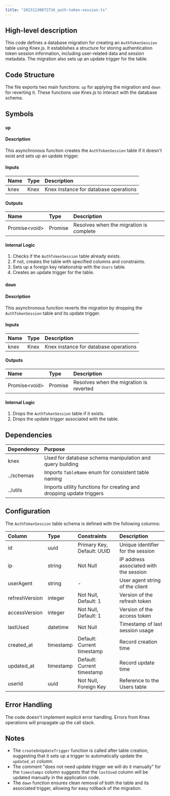```yaml
---
title: "20231130072734_auth-token-session.ts"
---
```


## High-level description
This code defines a database migration for creating an `AuthTokenSession` table using Knex.js. It establishes a structure for storing authentication token session information, including user-related data and session metadata. The migration also sets up an update trigger for the table.

## Code Structure
The file exports two main functions: `up` for applying the migration and `down` for reverting it. These functions use Knex.js to interact with the database schema.

## Symbols

### `up`
#### Description
This asynchronous function creates the `AuthTokenSession` table if it doesn't exist and sets up an update trigger.

#### Inputs
| Name | Type | Description |
|:-----|:-----|:------------|
| knex | Knex | Knex instance for database operations |

#### Outputs
| Name | Type | Description |
|:-----|:-----|:------------|
| Promise&lt;void&gt; | Promise | Resolves when the migration is complete |

#### Internal Logic
1. Checks if the `AuthTokenSession` table already exists.
2. If not, creates the table with specified columns and constraints.
3. Sets up a foreign key relationship with the `Users` table.
4. Creates an update trigger for the table.

### `down`
#### Description
This asynchronous function reverts the migration by dropping the `AuthTokenSession` table and its update trigger.

#### Inputs
| Name | Type | Description |
|:-----|:-----|:------------|
| knex | Knex | Knex instance for database operations |

#### Outputs
| Name | Type | Description |
|:-----|:-----|:------------|
| Promise&lt;void&gt; | Promise | Resolves when the migration is reverted |

#### Internal Logic
1. Drops the `AuthTokenSession` table if it exists.
2. Drops the update trigger associated with the table.

## Dependencies
| Dependency | Purpose |
|:-----------|:--------|
| knex | Used for database schema manipulation and query building |
| ../schemas | Imports `TableName` enum for consistent table naming |
| ../utils | Imports utility functions for creating and dropping update triggers |

## Configuration
The `AuthTokenSession` table schema is defined with the following columns:

| Column | Type | Constraints | Description |
|:-------|:-----|:------------|:------------|
| id | uuid | Primary Key, Default: UUID | Unique identifier for the session |
| ip | string | Not Null | IP address associated with the session |
| userAgent | string | - | User agent string of the client |
| refreshVersion | integer | Not Null, Default: 1 | Version of the refresh token |
| accessVersion | integer | Not Null, Default: 1 | Version of the access token |
| lastUsed | datetime | Not Null | Timestamp of last session usage |
| created_at | timestamp | Default: Current timestamp | Record creation time |
| updated_at | timestamp | Default: Current timestamp | Record update time |
| userId | uuid | Not Null, Foreign Key | Reference to the Users table |

## Error Handling
The code doesn't implement explicit error handling. Errors from Knex operations will propagate up the call stack.

## Notes
- The `createOnUpdateTrigger` function is called after table creation, suggesting that it sets up a trigger to automatically update the `updated_at` column.
- The comment "does not need update trigger we will do it manually" for the `timestamps` column suggests that the `lastUsed` column will be updated manually in the application code.
- The `down` function ensures clean removal of both the table and its associated trigger, allowing for easy rollback of the migration.